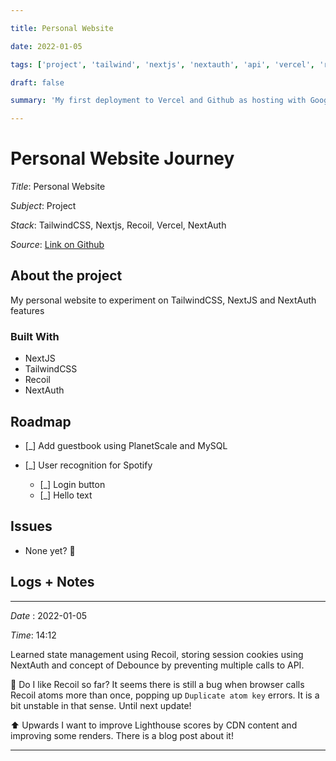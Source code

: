 ```yaml
---

title: Personal Website

date: 2022-01-05

tags: ['project', 'tailwind', 'nextjs', 'nextauth', 'api', 'vercel', 'recoil']

draft: false

summary: 'My first deployment to Vercel and Github as hosting with Google Domains!'

---
```


# Personal Website Journey


_Title_: Personal Website

_Subject_: Project

_Stack_: TailwindCSS, Nextjs, Recoil, Vercel, NextAuth

_Source_: [Link on Github](https://www.github.com/dauzzie/tailwind-next-dev)

## About the project

My personal website to experiment on TailwindCSS, NextJS and NextAuth features

### Built With

* NextJS
* TailwindCSS
* Recoil
* NextAuth


## Roadmap


- [_] Add guestbook using PlanetScale and MySQL

- [_] User recognition for Spotify

    - [_] Login button
    - [_] Hello text


## Issues


 * None yet? 🧐


## Logs + Notes

---

_Date_ : 2022-01-05

_Time_: 14:12

Learned state management using Recoil, storing session cookies using NextAuth and concept of Debounce by preventing multiple calls to API.

🧐 Do I like Recoil so far?
It seems there is still a bug when browser calls Recoil atoms more than once, popping up `Duplicate atom key` errors. It is a bit unstable in that sense.
Until next update!

⬆ Upwards
I want to improve Lighthouse scores by CDN content and improving some renders. There is a blog post about it!

---


